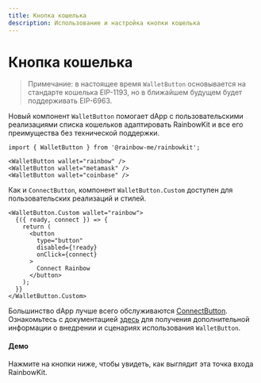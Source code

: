 ```yaml
---
title: Кнопка кошелька
description: Использование и настройка кнопки кошелька
---
```


# Кнопка кошелька

> Примечание: в настоящее время `WalletButton` основывается на стандарте кошелька EIP-1193, но в ближайшем будущем будет поддерживать EIP-6963.

Новый компонент `WalletButton` помогает dApp с пользовательскими реализациями списка кошельков адаптировать RainbowKit и все его преимущества без технической поддержки.

```tsx
import { WalletButton } from '@rainbow-me/rainbowkit';

<WalletButton wallet="rainbow" />
<WalletButton wallet="metamask" />
<WalletButton wallet="coinbase" />
```

Как и `ConnectButton`, компонент `WalletButton.Custom` доступен для пользовательских реализаций и стилей.

```tsx
<WalletButton.Custom wallet="rainbow">
  {({ ready, connect }) => {
    return (
      <button
        type="button"
        disabled={!ready}
        onClick={connect}
      >
        Connect Rainbow
      </button>
    );
  }}
</WalletButton.Custom>
```

Большинство dApp лучше всего обслуживаются [ConnectButton](https://www.rainbowkit.com/docs/connect-button). Ознакомьтесь с документацией [здесь](https://www.rainbowkit.com/docs/wallet-button) для получения дополнительной информации о внедрении и сценариях использования `WalletButton`.

#### Демо

Нажмите на кнопки ниже, чтобы увидеть, как выглядит эта точка входа RainbowKit.

<WalletButtonDemo />
